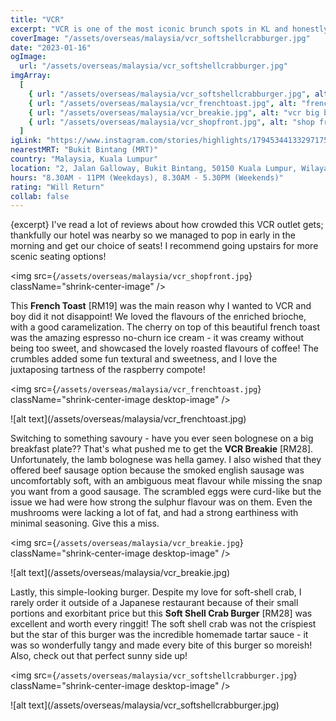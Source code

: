 ```yaml
---
title: "VCR"
excerpt: "VCR is one of the most iconic brunch spots in KL and honestly, I get it."
coverImage: "/assets/overseas/malaysia/vcr_softshellcrabburger.jpg"
date: "2023-01-16"
ogImage:
  url: "/assets/overseas/malaysia/vcr_softshellcrabburger.jpg"
imgArray:
  [
    { url: "/assets/overseas/malaysia/vcr_softshellcrabburger.jpg", alt: "soft shell crab burger" },
    { url: "/assets/overseas/malaysia/vcr_frenchtoast.jpg", alt: "french toast" },
    { url: "/assets/overseas/malaysia/vcr_breakie.jpg", alt: "vcr big breakfast" },
    { url: "/assets/overseas/malaysia/vcr_shopfront.jpg", alt: "shop front" },
  ]
igLink: "https://www.instagram.com/stories/highlights/17945344133297175/"
nearestMRT: "Bukit Bintang (MRT)"
country: "Malaysia, Kuala Lumpur"
location: "2, Jalan Galloway, Bukit Bintang, 50150 Kuala Lumpur, Wilayah Persekutuan Kuala Lumpur, Malaysia"
hours: "8.30AM - 11PM (Weekdays), 8.30AM - 5.30PM (Weekends)"
rating: "Will Return"
collab: false
---
```


{excerpt} I've read a lot of reviews about how crowded this VCR outlet gets; thankfully our hotel was nearby so we managed to pop in early in the morning and get our choice of seats! I recommend going upstairs for more scenic seating options!

<img
  src={`/assets/overseas/malaysia/vcr_shopfront.jpg`}
  className="shrink-center-image"
/>

This <b>French Toast</b> [RM19] was the main reason why I wanted to VCR and boy did it not disappoint! We loved the flavours of the enriched brioche, with a good caramelization. The cherry on top of this beautiful french toast was the amazing espresso no-churn ice cream - it was creamy without being too sweet, and showcased the lovely roasted flavours of coffee! The crumbles added some fun textural and sweetness, and I love the juxtaposing tartness of the raspberry compote!

<img
  src={`/assets/overseas/malaysia/vcr_frenchtoast.jpg`}
  className="shrink-center-image desktop-image"
/>
<div className="mobile-image">
  ![alt text](/assets/overseas/malaysia/vcr_frenchtoast.jpg)
</div>

Switching to something savoury - have you ever seen bolognese on a big breakfast plate?? That's what pushed me to get the <b>VCR Breakie</b> [RM28]. Unfortunately, the lamb bolognese was hella gamey. I also wished that they offered beef sausage option because the smoked english sausage was uncomfortably soft, with an ambiguous meat flavour while missing the snap you want from a good sausage. The scrambled eggs were curd-like but the issue we had were how strong the sulphur flavour was on them. Even the mushrooms were lacking a lot of fat, and had a strong earthiness with minimal seasoning. Give this a miss.

<img
  src={`/assets/overseas/malaysia/vcr_breakie.jpg`}
  className="shrink-center-image desktop-image"
/>
<div className="mobile-image">
  ![alt text](/assets/overseas/malaysia/vcr_breakie.jpg)
</div>

Lastly, this simple-looking burger. Despite my love for soft-shell crab, I rarely order it outside of a Japanese restaurant because of their small portions and exorbitant price but this <b>Soft Shell Crab Burger</b> [RM28] was excellent and worth every ringgit! The soft shell crab was not the crispiest but the star of this burger was the incredible homemade tartar sauce -  it was so wonderfully tangy and made every bite of this burger so moreish! Also, check out that perfect sunny side up!

<img
  src={`/assets/overseas/malaysia/vcr_softshellcrabburger.jpg`}
  className="shrink-center-image desktop-image"
/>
<div className="mobile-image">
  ![alt text](/assets/overseas/malaysia/vcr_softshellcrabburger.jpg)
</div>